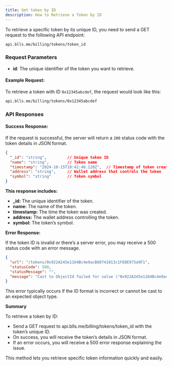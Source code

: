 ```yaml
---
title: Get token by ID
description: How to Retrieve a Token by ID
---
```



To retrieve a specific token by its unique ID, you need to send a GET request to the following API endpoint:

```bash
api.blls.me/billing/tokens/token_id
```

### Request Parameters

- **id**: The unique identifier of the token you want to retrieve.

#### Example Request:

To retrieve a token with ID `0x12345abcdef`, the request would look like this:

```bash
api.blls.me/billing/tokens/0x12345abcdef
```

### API Responses

#### Success Response:

If the request is successful, the server will return a `200` status code with the token details in JSON format.

```json
{
  "_id": "string",         // Unique token ID
  "name": "string",        // Token name
  "timestamp": "2024-10-15T18:42:40.120Z",  // Timestamp of token creation
  "address": "string",     // Wallet address that controls the token
  "symbol": "string"       // Token symbol
}
```

**This response includes:**

* **_id:** The unique identifier of the token.
* **name:** The name of the token.
* **timestamp:** The time the token was created.
* **address:** The wallet address controlling the token.
* **symbol:** The token’s symbol.

**Error Response:**

If the token ID is invalid or there’s a server error, you may receive a 500 status code with an error message.


```json
{
  "url": "/tokens/0x922A245e1164Bc4e9acB60741013c1FE0E975a9F1",
  "statusCode": 500,
  "statusMessage": "",
  "message": "Cast to ObjectId failed for value \"0x922A245e1164Bc4e9acB60741011013c1FE0E975a9F1\" (type string) at path \"_id\" for model \"Tokens\""
}
```

This error typically occurs if the ID format is incorrect or cannot be cast to an expected object type.

**Summary**

To retrieve a token by ID:

* Send a GET request to api.blls.me/billing/tokens/token_id with the token’s unique ID.
* On success, you will receive the token’s details in JSON format.
* If an error occurs, you will receive a 500 error response explaining the issue.

This method lets you retrieve specific token information quickly and easily.




